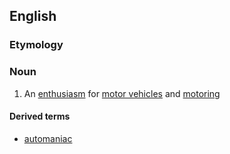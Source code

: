 ==English==

===Etymology===
{{suffix|auto|mania|lang=en}}

===Noun===
{{en-noun|-}}

# {{label|en|US}} An [[enthusiasm]] for [[motor vehicle]]s and [[motoring]]

====Derived terms====
* [[automaniac]]